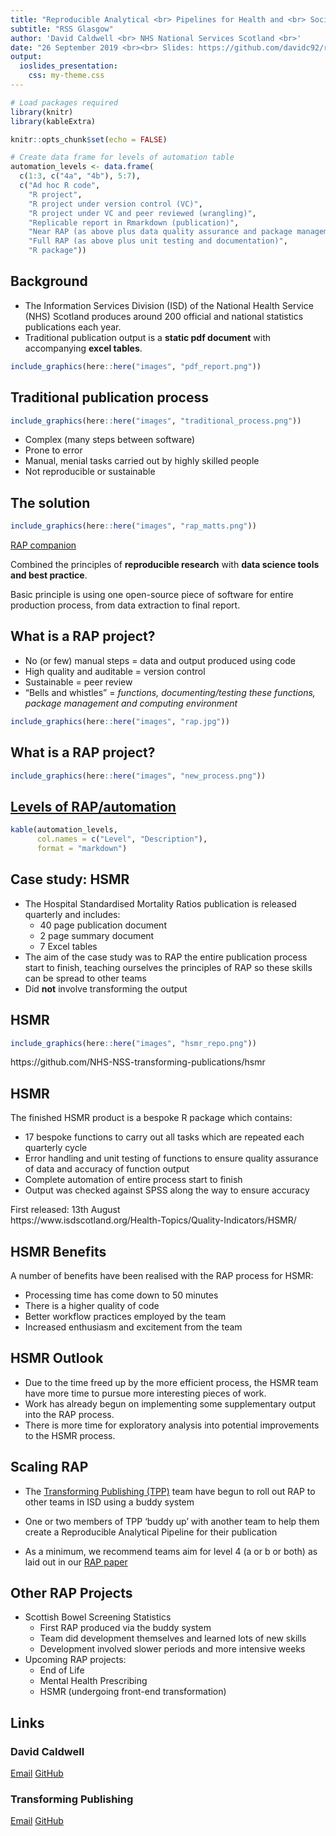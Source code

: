 ```yaml
---
title: "Reproducible Analytical <br> Pipelines for Health and <br> Social Care Publications"
subtitle: "RSS Glasgow"
author: 'David Caldwell <br> NHS National Services Scotland <br>'
date: "26 September 2019 <br><br> Slides: https://github.com/davidc92/rss-glasgow-2019"
output:
  ioslides_presentation:
    css: my-theme.css
---
```


```r
# Load packages required
library(knitr)
library(kableExtra)

knitr::opts_chunk$set(echo = FALSE)

# Create data frame for levels of automation table
automation_levels <- data.frame(
  c(1:3, c("4a", "4b"), 5:7),
  c("Ad hoc R code",
    "R project",
    "R project under version control (VC)",
    "R project under VC and peer reviewed (wrangling)",
    "Replicable report in Rmarkdown (publication)",
    "Near RAP (as above plus data quality assurance and package management)",
    "Full RAP (as above plus unit testing and documentation)",
    "R package"))
```


## Background

- The Information Services Division (ISD) of the National Health Service (NHS) Scotland produces around 200 official and national statistics publications each year.
- Traditional publication output is a **static pdf document** with accompanying **excel tables**.

```r
include_graphics(here::here("images", "pdf_report.png"))
```


## Traditional publication process

```r
include_graphics(here::here("images", "traditional_process.png"))
```

- Complex (many steps between software)
- Prone to error
- Manual, menial tasks carried out by highly skilled people
- Not reproducible or sustainable


## The solution

```r
include_graphics(here::here("images", "rap_matts.png"))
```

[RAP companion](https://ukgovdatascience.github.io/rap_companion/)

Combined the principles of **reproducible research** with **data science tools and best practice**.

Basic principle is using one open-source piece of software for entire production process, from data extraction to final report.


## What is a RAP project?

- No (or few) manual steps = data and output produced using code
- High quality and auditable = version control
- Sustainable = peer review
- "Bells and whistles" = _functions, documenting/testing these functions, package management and computing environment_

```r
include_graphics(here::here("images", "rap.jpg"))
```


## What is a RAP project?

```r
include_graphics(here::here("images", "new_process.png"))
```

## [Levels of RAP/automation](https://www.isdscotland.org/About-ISD/Methodologies/_docs/Reproducible_Analytical_Pipelines_paper_v1.4.pdf)

```r
kable(automation_levels,
      col.names = c("Level", "Description"),
      format = "markdown")
```


## Case study: HSMR

- The Hospital Standardised Mortality Ratios publication is released quarterly and includes:
    - 40 page publication document
    - 2 page summary document
    - 7 Excel tables
    
- The aim of the case study was to RAP the entire publication process start to finish, teaching ourselves the principles of RAP so these skills can be spread to other teams
- Did **not** involve transforming the output

## HSMR

```r
include_graphics(here::here("images", "hsmr_repo.png"))
```

https://github.com/NHS-NSS-transforming-publications/hsmr

## HSMR

The finished HSMR product is a bespoke R package which contains:

- 17 bespoke functions to carry out all tasks which are repeated each quarterly cycle
- Error handling and unit testing of functions to ensure quality assurance of data and accuracy of function output
- Complete automation of entire process start to finish
- Output was checked against SPSS along the way to ensure accuracy

First released: 13th August <br>
https://www.isdscotland.org/Health-Topics/Quality-Indicators/HSMR/

## HSMR Benefits

A number of benefits have been realised with the RAP process for HSMR:

- Processing time has come down to 50 minutes
- There is a higher quality of code
- Better workflow practices employed by the team
- Increased enthusiasm and excitement from the team

## HSMR Outlook

- Due to the time freed up by the more efficient process, the HSMR team have more time to pursue more interesting pieces of work.
- Work has already begun on implementing some supplementary output into the RAP process.
- There is more time for exploratory analysis into potential improvements to the HSMR process. 


## Scaling RAP

- The [Transforming Publishing (TPP)](https://www.isdscotland.org/Products-and-Services/Transforming-Publishing-Programme/) team have begun to roll out RAP to other teams in ISD using a buddy system

- One or two members of TPP 'buddy up' with another team to help them create a Reproducible Analytical Pipeline for their publication

- As a minimum, we recommend teams aim for level 4 (a or b or both) as laid out in our [RAP paper](https://www.isdscotland.org/About-ISD/Methodologies/_docs/Reproducible_Analytical_Pipelines_paper_v1.4.pdf)

## Other RAP Projects

- Scottish Bowel Screening Statistics
    - First RAP produced via the buddy system
    - Team did development themselves and learned lots of new skills
    - Development involved slower periods and more intensive weeks
    
- Upcoming RAP projects:
    - End of Life 
    - Mental Health Prescribing 
    - HSMR (undergoing front-end transformation)


## Links

### David Caldwell

[Email](mailto:david.caldwell1@nhs.net)
[GitHub](https://github.com/davidc92)

### Transforming Publishing

[Email](mailto:nss.isdtransformingpublishing@nhs.net)
[GitHub](https://github.com/NHS-NSS-transforming-publications)